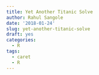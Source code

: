```yaml
---
title: Yet Another Titanic Solve
author: Rahul Sangole
date: '2018-01-24'
slug: yet-another-titanic-solve
draft: yes
categories:
  - R
tags:
  - caret
  - R
---
```


<!-- # Objectives -->

<!-- 1. End to end analysis using R -->
<!-- 2. Learn the caret package for ML -->
<!-- 3. Learn to present the case using R Notebooks -->

<!-- *** -->

<!-- # Read in the dataset -->
<!-- I stored the raw files on Github, so I used [RCurl](https://cran.r-project.org/web/packages/RCurl/index.html) with [Wehrley's method](https://github.com/wehrley/wehrley.github.io/blob/master/SOUPTONUTS.md) that utilizes read.csv to the fullest. It's one of the best ways I've found to read in data and also set data-types at the same time. He's done a great job on that function. The dataset contains one ID variable, one response variable and ten predictor variables. -->

<!-- ```{r, message=FALSE, warning=FALSE} -->
<!-- library(RCurl,quietly = T) -->
<!-- library(tidyverse,quietly = T) -->
<!-- library(ggplot2,quietly = T) -->
<!-- library(gridExtra,quietly = T) -->
<!-- # library(Amelia,quietly = T) -->
<!-- library(beanplot,quietly = T) -->
<!-- library(caret,quietly = T) -->
<!-- library(stringr,quietly = T) -->
<!-- library(party, quietly = T) -->
<!-- library(xgboost, quietly = T) -->

<!-- readData <- function(path.name, file.name, column.types, missing.types) { -->
<!--     gurl <- paste(path.name,file.name,sep="") -->
<!--     download.file(gurl,file.name,method="curl",quiet = T) -->
<!--     tbl_df(read.csv(file.name,colClasses=column.types, -->
<!--              na.strings=missing.types)) -->
<!-- } -->

<!-- Titanic.path <- "https://raw.githubusercontent.com/rsangole/Titanic/master/" -->
<!-- train.data.file <- "train.csv" -->
<!-- test.data.file <- "test.csv" -->
<!-- missing.types <- c("NA", "") -->
<!-- train.column.types <- c('integer',   # PassengerId -->
<!--                         'factor',    # Survived -->
<!--                         'factor',    # Pclass -->
<!--                         'character', # Name -->
<!--                         'factor',    # Sex -->
<!--                         'numeric',   # Age -->
<!--                         'integer',   # SibSp -->
<!--                         'integer',   # Parch -->
<!--                         'character', # Ticket -->
<!--                         'numeric',   # Fare -->
<!--                         'character', # Cabin -->
<!--                         'factor'     # Embarked -->
<!-- ) -->

<!-- test.column.types <- train.column.types[-2]     # # no Survived column in test.csv -->
<!-- train.raw <- readData(Titanic.path, train.data.file,train.column.types,missing.types) -->
<!-- test.raw <- readData(Titanic.path, test.data.file,test.column.types,missing.types) -->

<!-- prep_data <- function(D) { -->
<!--     if (!is.null(D$Survived)) { -->
<!--         D$Survived <- factor(D$Survived, -->
<!--                              levels = c(1, 0), -->
<!--                              labels = c('Survived', 'Dead')) -->
<!--         } -->
<!--     D$Pclass <- factor(D$Pclass, -->
<!--                        levels = c(1, 2, 3), -->
<!--                        labels = c('P1', 'P2', 'P3')) -->
<!--     D$PassengerId <- NULL -->
<!--     D -->
<!-- } -->

<!-- train.raw <- prep_data(train.raw) -->
<!-- test.raw <- prep_data(test.raw) -->
<!-- str(train.raw) -->
<!-- ``` -->

<!-- *** -->

<!-- # Missing values analysis -->

<!-- Quick investigation of missing values can be done using the `complete.cases()`, and more thorough graphical summary can be done using Amelia. Overall, 79% of the observations have *some* missing data. -->

<!-- ```{r} -->
<!-- #Complete cases (percentages) -->
<!-- round(prop.table(table(complete.cases(train.raw))),2) -->
<!-- ``` -->

<!-- Amelia lets us graphically investigate which variables have missing data. `purr::map_xxx()` gives this same information numerically in a succint fashion. -->
<!-- ```{r, message=FALSE, warning=FALSE} -->
<!-- Amelia::missmap(train.raw, main='Missing Values Analysis using Amelia ordered by % missing', col=c('red', 'gray'),legend = F,rank.order = T) -->
<!-- #Missing cases (numbers): -->
<!-- map_int(train.raw,~sum(is.na(.x))) -->
<!-- #Missing cases (percentages): -->
<!-- round(map_dbl(train.raw,~sum(is.na(.x))/length(.x)),2) -->
<!-- ``` -->

<!-- Cabin has a large number of missing values (77% missing). Imputing this variable may prove challenging or even useless. Age (19.9% missing) and Embarked (0.2%) missing are much more managable. -->

<!-- *** -->

<!-- # EDA -->

<!-- The first step in the analysis is to explore the data numerically and graphically. I always split up my EDA investigation as follows: -->

<!-- * Target Variable -->
<!-- * Predictor Variables -->
<!--     + Univariate -->
<!--     + Bivariate -->
<!--     + Multivariate -->

<!-- This gives me a structured approach towards larger datasets. My [professor](http://www.syamalasrinivasan.com/) at Northwestern taught me to always complete a thorough intimate numeric & graphical EDA on the data, no matter how large the data [^1]. [Anscombe](http://www.jstor.org/stable/2682899) (1973) clearly shows the importance of graphical analyses. -->

<!-- [^1]: I think this approach depends on the academic background and the industry of the analyst. Prof Srinivasan, and my mentor at work both have strong statistical academic backgrounds, and both believe in thorough EDA of the data. I've also noticed this approach from individuals in the banking & insurance industry - perhaps due to regulatory requirements. On the other hand, folks trained in computer science and algorithmic data science tend to underplay the importance of thorough EDA. -->

<!-- ## Target Variable -->
<!-- `Survived` is the response variable. As we can see, a large majority of the passengers did not survive the accident. The response variable is a False/True boolean variable. Thus, the analysis techniques used later will be those appropriate for classification problems. -->
<!-- ```{r} -->
<!-- round(prop.table(table(train.raw$Survived)),2) -->
<!-- ``` -->

<!-- *** -->

<!-- ## Predictor Variables {.tabset .tabset-fade} -->

<!-- ### Univariate & Bivariate -->

<!-- The first step is to look at every variable available. I prefer using the `ggplot2` framework for all the visuals. -->

<!-- #### Continuous Variables -->

<!-- * `Age` seems to have a bimodal distribution - very young children, and then directly young adults to mid-age persons. The 2nd mode is right skewed with no obvious outliers. -->

<!-- * `Fare` certainly shows many outliers beyond the ~$200 level. A majority of the fares are <$50, which makes sense since a majority of the travelers are bound to be in the 3rd passenger class. -->

<!-- ```{r, message=FALSE, warning=FALSE} -->
<!-- p1 <- ggplot(data=train.raw,aes(x=Age))+geom_histogram(bins = 40) -->
<!-- p2 <- ggplot(data=train.raw,aes(x=Fare))+geom_histogram(bins = 40) -->
<!-- grid.arrange(p1,p2) -->
<!-- ``` -->

<!-- As we can see, the median fare is $14.5, the mean is $32, but the max is $512. We'll investigate winzorising this variable in the latter part. Perhaps a transformation will also help? -->

<!-- ```{r} -->
<!-- summary(train.raw$Fare) -->
<!-- ``` -->

<!-- #### Categorical Variables -->

<!-- A ggplot command is iterated over for the categorical variables.[^2] -->

<!-- [^2]: To iterate variable names in ggplot, use `ggplot(...)+aes_string(...)` in place of `ggplot(...,aes(...))`. -->

<!-- Key takeways for the categorical variables: -->

<!-- 1. `Pclass`: If you were traveling 1st class, you have the highest chance of survival. Could be indicative of preferential treatment to those who paid more, a less politically correct class-stratified society, as well as the fact that the 1st class passengers had cabins at the very top of the ship. -->
<!-- 2. `Pclass`: Persons traveling 3rd class had the highest fatality rate. 3rd class passengers had cabins deep in the ship. With the reasons give in (1), this could have contributed to the low survival rate. -->
<!-- 3. `Sex`: Males have a very high fatality rate. Seems like the 'women and children' first policy was followed during evacuation. -->
<!-- 4. `SibSp` & `Parch`: What's interesting here is, for both these variables, at level 0, the fatality rate is higher. At levels 1+, the chances of survival are much better. Again, this could point to the 'women *and children*' policy being followed. (Or perhaps there weren't as many families with children on board!) -->
<!-- 6. `Embarked`: Southampton has a higher fatality rate than Cherbourg or Queenstown. A cross-tabulation between `Embarked` and `Pclass` shows that 72% of the 3rd class passengers and 89% of the 2nd class passengers boarded at Southampton. This jives with the observation that 2nd and 3rd class passengers have higher fatality rates. -->

<!-- ```{r, message=FALSE, warning=FALSE} -->
<!-- get_legend<-function(myggplot){ -->
<!--   tmp <- ggplot_gtable(ggplot_build(myggplot)) -->
<!--   leg <- which(sapply(tmp$grobs, function(x) x$name) == "guide-box") -->
<!--   legend <- tmp$grobs[[leg]] -->
<!--   return(legend) -->
<!-- } -->
<!-- p <- lapply(X = c('Pclass','Sex','SibSp','Parch','Embarked'), -->
<!--             FUN = function(x) ggplot(data = train.raw)+ -->
<!--                 aes_string(x=x,fill='Survived')+ -->
<!--                 geom_bar(position="dodge")+ -->
<!--                 theme(legend.position="none")) -->
<!-- legend <- get_legend(ggplot(data = train.raw,aes(x=Pclass,fill=Survived))+geom_bar()) -->
<!-- grid.arrange(p[[1]],p[[2]],p[[3]],p[[4]],p[[5]],legend,layout_matrix = -->
<!--                  cbind(c(1,2,3),c(4,5,NA),c(6,6,6)),widths=c(3,3,1)) -->
<!-- # round(prop.table(table(train.raw$Embarked,train.raw$Pclass),margin = 2),2) -->
<!-- ``` -->

<!-- ### Multivariate Analyses -->

<!-- Grouped boxplots are a common method of comparing distributions grouped by categorical variables. I find [beanplots](https://cran.r-project.org/web/packages/beanplot/beanplot.pdf) to be excellent complementary plots to boxplots (and in some cases, even better). They're a bit tricky to read at first - since they are so underutilized - but just through one plot, a wealth of information can be extracted.[^3] -->

<!-- Here is a comparison of the same information between a boxplot and a beanplot. What can we infer from the bean plot better? -->

<!-- 1. The beanplot allows us to visualize the density function of the parameter, in this case: Age. Furthermore, the length of each beanline is cumulative to the number of datapoints that exist. Rightaway, we can tell that Pclass=3 has the most data in the set, with sparser data at Pclass=1. -->
<!-- 2. The mean values for 1st class is higher than that for 2nd and 3rd class. The distributions of deceased and survived for 1st class are fairly similar. -->
<!-- 3. For 2nd and 3rd class, the survived data shows a bimodal distribution. Bumps at the 0-10 age show that children were evacuated first. This is also the reason the mean values for survived is lower. -->
<!-- 4. For 2nd and 3rd class, the deceased data shows a fairly normal distribution. -->
<!-- 5. The individual measurements (represented by black lines) represent each observation and help identify outliers much more easily than a boxplot does. -->

<!-- [^3]: Read more about beanplots here: https://cran.r-project.org/web/packages/beanplot/vignettes/beanplot.pdf -->

<!-- ```{r, fig.height=3, fig.width=5, message=FALSE, warning=FALSE} -->
<!-- ggplot(train.raw,aes(y=Age,x=Pclass))+geom_boxplot(aes(fill=Survived))+theme_bw() -->
<!-- beanplot(Age~Survived*Pclass,side='b',train.raw,col=list('yellow','orange'), -->
<!--          border = c('yellow2','darkorange'),ll = 0.05,boxwex = .5, -->
<!--          main='Passenger survival by pclass and Age',xlab='Passenger Class',ylab='Age') -->
<!-- legend('topright', fill = c('yellow','orange'), legend = c("Dead", "Survived"),bty = 'n',cex = .8) -->
<!-- ``` -->

<!-- A look into the `SibSp` and `Parch` variables shows something interesting. There are three regions one can identify: -->

<!-- * The probability of survival is minimal for number of parents/children aboard > 3. -->
<!-- * The probability of survival is minimal for number of siblings/spouses aboard > 3. -->
<!-- * For `SibSp`<=3 and `Parch`<=3, there are better chances for survival. -->

<!-- The grouping by `Pclass` reveals that all the large families were 3rd class travelers. Worse access to help... lowest chance for survival. -->

<!-- These could be simple rules either hard coded during model building: something along the lines of: *IF (SibSp>3 OR Parch >3) THEN prediction = 0*, or some derived variables can be created. -->

<!-- ```{r} -->
<!-- ggplot(train.raw,aes(y=SibSp,x=Parch))+ -->
<!--     geom_jitter(aes(color=Survived,shape=Pclass))+ -->
<!--     theme_bw()+ -->
<!--     scale_shape(solid=F)+ -->
<!--     geom_vline(xintercept = 3,color='darkblue',lty=3)+ -->
<!--     geom_hline(yintercept = 3,color='darkblue',lty=3) -->
<!-- ``` -->

<!-- *** -->

<!-- # Data Preparation -->
<!-- ## Missing Values Imputation -->
<!-- Starting with the easier one first: -->

<!-- **Embarked**: The largest portion of the passengers embared at Southhampton. I'm replacing the NAs with the same. First, I create a new imputed training dataset. -->

<!-- ```{r} -->
<!-- summary(train.raw$Embarked) -->
<!-- train.imp <- train.raw -->
<!-- train.imp$Embarked[is.na(train.imp$Embarked)] <- 'S' -->
<!-- ``` -->

<!-- **Names, Titles & Age**: -->

<!-- The names have titles embedded in the strings. I can extract these using regex. Master, Miss, Mr and Mrs are the most popular - no surprise there, with lots of other titles.  Here's the distribution of the titles by age. These can be used to impute the missing age values. -->

<!-- ```{r, message=FALSE, warning=FALSE} -->
<!-- train.imp$title <- str_extract(pattern = '[a-zA-Z]+(?=\\.)',string = train.imp$Name) -->
<!-- train.imp$title <- as.factor(train.imp$title) -->

<!-- train.imp %>% -->
<!--     na.omit() %>% -->
<!--     group_by(title) %>% -->
<!--     dplyr::summarise(Count=n(), Median_Age=round(median(Age),0)) %>% -->
<!--     arrange(-Median_Age) -->
<!-- ``` -->

<!-- ```{r, message=FALSE, warning=FALSE} -->
<!-- ggplot(train.imp,aes(x=title,y=Age))+ -->
<!--     stat_summary(aes(y = Age,group=1), fun.y=median, colour="red", geom="point",group=1)+ -->
<!--     geom_jitter(shape=21,alpha=.6,col='blue')+ -->
<!--     theme_bw()+ -->
<!--     theme(axis.text.x = element_text(angle = 45, hjust = 1),legend.position="none")+ -->
<!--     labs(caption='Red points are median values') -->
<!-- ``` -->

<!-- Grouping similar titles together, I've kept a few titles - Officer, Royalty, Mr, Mrs and Miss. -->

<!-- ```{r} -->
<!-- train.imp$title <- as.character(train.imp$title) -->
<!-- train.imp$title[train.imp$title %in% c('Col','Major')] <- 'Officer' -->
<!-- train.imp$title[train.imp$title %in% c('Don','Dr','Rev','Sir','Jonkheer','Countess','Lady','Dona')] <- 'Royalty' -->
<!-- train.imp$title[train.imp$title %in% c('Mrs','Mme')] <- 'Mrs' -->
<!-- train.imp$title[train.imp$title %in% c('Ms','Mlle')] <- 'Miss' -->
<!-- train.imp$title <- as.factor(train.imp$title) -->
<!-- ``` -->

<!-- ```{r} -->
<!-- ggplot(train.imp,aes(x=title,y=Age))+ -->
<!--     geom_jitter(color='blue',shape=21,alpha=.7)+ -->
<!--     stat_summary(aes(y = Age,group=1), fun.y=median, colour="red", geom="point",group=1)+ -->
<!--     theme_bw()+ -->
<!--     theme(axis.text.x = element_text(angle = 45, hjust = 1))+ -->
<!--     labs(caption='Red points are median values') -->
<!-- ``` -->

<!-- Now for the missing Age values. I'm trying out two strategies to impute age, just for kicks. First, a regression tree using the `rpart` method. 5-repeat 10-fold cross validation across a tuning grid of 20 values of `maxdepth`. RMSE stablizes at a depth of 14, with a value of 12.2. -->

<!-- ```{r} -->
<!-- age.predictors <- train.imp %>% -->
<!--     dplyr::select(-Survived,-Cabin,-Ticket,-Name) %>% -->
<!--     filter(complete.cases(.)) -->
<!-- set.seed(1234) -->
<!-- ctrl <- trainControl(method = "boot", -->
<!--                      repeats = 5, -->
<!--                      number = 200 -->
<!--                      ) -->
<!-- rpartGrid <- data.frame(maxdepth = seq(4,20,2)) -->
<!-- rpartFit <- train(Age~., -->
<!--                   data=age.predictors, -->
<!--                   method='rpart2', -->
<!--                   trControl = ctrl, -->
<!--                   tuneGrid = rpartGrid -->
<!--                   ) -->
<!-- rpartFit -->
<!-- plot(rpartFit) -->
<!-- plot(rpartFit$finalModel,margin=0.02) -->
<!-- text(rpartFit$finalModel,cex=0.8) -->
<!-- ``` -->

<!-- Another way is to run a randomforest with a search over values of `mtry` using 5-repeat 10-fold cross validation. As we can see mtry=4 is the optimal value which results in the lowest RMSE of 11.4; much better than the rpart model. -->

<!-- ```{r} -->
<!-- set.seed(1234) -->
<!-- rfGrid <- data.frame(mtry=seq(1,6,1)) -->
<!-- ctrl <- trainControl(method = "repeatedcv", -->
<!--                      repeats = 5 -->
<!--                      ) -->
<!-- rfFit <- train(Age~., -->
<!--                   data=age.predictors, -->
<!--                   method='rf', -->
<!--                   trControl = ctrl, -->
<!--                   tuneGrid = rfGrid) -->
<!-- rfFit -->
<!-- plot(rfFit) -->
<!-- ``` -->

<!-- I'm going to use the randomForest model. Using the `predict.train()` to predict values of age and plug them back into the imputed data. You can see the blue points which are the imputed values of `Age`. What I noticed is that for all the titles, the imputed Age value seems to be distributed fairly well, except Master. For Master, the three imputed are definitely outliers. I'm going to force these to the median Age. -->

<!-- ```{r} -->
<!-- missing.age <- train.imp %>% filter(is.na(Age)) -->
<!-- age.predicted <- predict(rfFit, newdata = missing.age) -->
<!-- train.imp %>% -->
<!--     mutate(AgeMissing = is.na(Age), -->
<!--            Age = ifelse(AgeMissing,age.predicted,Age)) %>% -->
<!--     ggplot(aes(x=title,y=Age))+ -->
<!--     stat_summary(aes(y = Age,group=1), fun.y=median, colour="red", geom="point",group=1)+ -->
<!--     geom_jitter(aes(y=Age,col=AgeMissing),shape=2)+ -->
<!--     theme_bw()+ -->
<!--     theme(axis.text.x = element_text(angle = 45, hjust = 1),legend.position="none")+ -->
<!--     labs(caption='Red points are median values') -->
<!-- train.imp$Age[is.na(train.imp$Age)] <- age.predicted -->
<!-- train.imp$Age[train.imp$title=='Master' & train.imp$Age > 20] <- median(train.imp$Age[train.imp$title=='Master'],na.rm = T) -->
<!-- ``` -->

<!-- ## Derived Variables -->

<!-- **Child?:** Trying out two engineered variables here - is the passenger a child or not? Using Age=18 as a threshold. And is s/he close enough to be considered a adult by chance? Those between 16 and 18 could be mistaken for not being children. (My way of incorporating a fudge factor in the decision process of ladies & children first.) -->

<!-- ```{r} -->
<!-- train.imp$child <- 0 -->
<!-- train.imp$child[train.imp$Age<18] <- 1 -->
<!-- train.imp$almostadult <- as.numeric(between(train.imp$Age,16,18)) -->
<!-- ``` -->

<!-- **Really young, or really old?:** Really young ones and older folks would get priority perhaps. Creating two categorical binary variables for these conditions. -->
<!-- ```{r} -->
<!-- train.imp$Young <- ifelse(train.imp$Age<10,1,0) -->
<!-- train.imp$Seniors <- ifelse(train.imp$Age>60,1,0) -->
<!-- ``` -->


<!-- **Family related:** Let's also create some variables that talk about family sizes. What's the total family size -- continous variable `TotalFam`. Is the person single, part of a couple or a large family? Three categorical variables for these. -->

<!-- ```{r} -->
<!-- train.imp$TotalFam <- train.imp$SibSp + train.imp$Parch + 1 -->
<!-- train.imp$LargeParCh <- as.numeric(train.imp$Parch>=3) -->
<!-- train.imp$LargeSibSp <- as.numeric(train.imp$SibSp>=3) -->
<!-- train.imp$Single <- ifelse(train.imp$TotalFam==1,1,0) -->
<!-- train.imp$Couple <- ifelse(train.imp$TotalFam==2,1,0) -->
<!-- train.imp$Family <- ifelse(train.imp$TotalFam>4,1,0) -->
<!-- train.imp$Name <- NULL -->
<!-- ``` -->

<!-- **Cabin related:** Extracting the cabin alphabet and number from the cabin variable. Since the cabin numbers could be ordered from left to right or top to bottom on the boat, perhaps only the 1st digit is significant. Also, some folks have more than 1 cabin. Wonder if that's important. Since lots of unknowns in the `Cabin` variable, all NA values are replaced by 'U'. Refering to the deck diagram, the topmost decks are A and B, which are closest to the lifeboats. Perhaps that's important too. Here, I create a bunch of categorical variables based off the original `Cabin`, and then remove it from the dataset. -->

<!-- ```{r} -->
<!-- train.imp$CabinMissing <- as.numeric(is.na(train.raw$Cabin)) -->

<!-- train.imp$CabinCode <- map_chr(train.raw$Cabin,~str_split(string = .x,pattern = '')[[1]][1]) -->
<!-- train.imp$CabinCode[is.na(train.imp$CabinCode)] <- 'U' -->

<!-- train.imp$CabinNum <- as.numeric(map_chr(train.raw$Cabin,~str_split(string = .x,pattern = '[a-zA-Z]')[[1]][2])) -->
<!-- train.imp$CabinNum <- map_int(train.imp$CabinNum, ~as.integer(str_split(.x,pattern = '',simplify = T)[1][1])) -->
<!-- train.imp$CabinNum[is.na(train.imp$CabinNum)] <- 0 -->

<!-- train.imp$TopDeck <- ifelse(train.imp$CabinCode %in% c('A','B'),1,0) -->
<!-- train.imp$MidDeck <- ifelse(train.imp$CabinCode %in% c('C','D'),1,0) -->
<!-- train.imp$LowerDeck <- ifelse(train.imp$TopDeck==0 & train.imp$MidDeck ==0 ,1,0) -->

<!-- train.imp$NumberofCabins <- map_int(train.raw$Cabin,~str_split(string = .x,pattern = ' ')[[1]] %>% length) -->
<!-- train.imp$Cabin <- NULL -->
<!-- ``` -->

<!-- **Ticket:** Lastly, the `ticket` variable. I'm not sure what to make of it, so I'm keeping it for now, after cleaning it up a bit. A majority (80%) of the rows have unique (one) ticket. 14% rows have a duplicate ticket, perhaps indicating a family. A small number of rows have 3+ duplicates of the tickets. -->

<!-- ```{r} -->
<!-- train.imp$Ticket %>% table() %>% as.numeric() %>% table() -->
<!-- ``` -->

<!-- There seems to be a bit of a pattern here. Tickets starting with 1 are mostly 1st class, those starting with 2 are 2nd class, and 3 - 3rd class. But, I feel it's a very loose association. -->
<!-- ```{r} -->
<!-- train.imp %>% group_by(Pclass) %>% dplyr::select(Ticket,Pclass) %>% sample_n(5) -->
<!-- ``` -->

<!-- What I'm going to do is clean up the columns (remove special characters, spaces etc), then split the `Ticket` column into four: `TicketChar`, `TicketNum`,`TicketNumLength`, `TicketNumStart`.  (Upon running the script a few times, I've decided to get rid of `TicketNum`, but I'm commenting the code for future ref). The `TicketChar` variable as this distribution: -->

<!-- ```{r} -->
<!-- train.imp %<>% -->
<!--     mutate( -->
<!--         Ticket = str_to_upper(Ticket) %>% -->
<!--             str_replace_all(pattern = regex(pattern = '[.\\/]'),replacement = ''), -->
<!--         TicketNum = str_extract(Ticket,pattern = regex('([0-9]){3,}')), -->
<!--         TicketNumStart = map_int(TicketNum,~as.integer(str_split(.x,pattern = '',simplify = T)[1])), -->
<!--         TicketNumLen = map_int(TicketNum,~dim(str_split(.x,pattern = '',simplify = T))[2]), -->
<!--         TicketChar = str_extract(Ticket,pattern = regex('^[a-zA-Z/\\.]+'))  -->
<!--         ) %>% -->
<!--      mutate( -->
<!--          TicketChar = map_chr(.x=TicketChar, -->
<!--                               .f=~str_split(string=.x, pattern = '',simplify = T)[1]) -->
<!--          ) %>%      -->
<!--     mutate( -->
<!--         TicketChar = ifelse(is.na(TicketChar),'U',TicketChar), -->
<!--         TicketNumStart = ifelse(is.na(TicketNumStart),0,TicketNumStart), -->
<!--         TicketNumLen = ifelse(is.na(TicketNumLen),0,TicketNumLen), -->
<!--     ) -->
<!-- train.imp$Ticket <- NULL -->
<!-- train.imp$TicketNum <- NULL -->
<!-- table(train.imp$TicketChar,dnn ='TicketChar') -->
<!-- table(train.imp$TicketNumLen,dnn='TicketNumLen') -->
<!-- table(train.imp$TicketNumStart,dnn='TicketNumStart') -->
<!-- ``` -->

<!-- ## Winzoring Variables -->

<!-- The `fare` variable has one massive outlier. Winzorising this variable using the 95th percentile value as the cutoff. -->

<!-- ```{r} -->
<!-- # ggplot(train.imp,aes(x=Fare,fill=Pclass))+geom_histogram()+facet_grid(Pclass~.) -->
<!-- # quantile(train.imp$Fare[train.imp$Pclass=='P1'],probs = c(.1,.25,.5,.75,.95)) -->
<!-- # train.imp$Fare[train.imp$Fare>232] <- 232 -->
<!-- ``` -->

<!-- ## Final Data Review -->

<!-- The dataset is now prepared for modeling. Here's a quick review of the data so far. 29 variables in total. -->

<!-- ```{r} -->
<!-- train.imp %>% glimpse() -->
<!-- ``` -->

<!-- *** -->

<!-- # Modeling -->

<!-- I'm experimenting with a few modeling techniques, mainly [xgboost](http://xgboost.readthedocs.io/en/latest/), [gbm](https://cran.r-project.org/web/packages/gbm/index.html), and penalized models using [glmnet](https://cran.r-project.org/web/packages/glmnet/index.html). I've implemented all these models using [caret](http://topepo.github.io/caret/index.html) which I find an absolutely indispensible toolkit to prep, build, tune and explore numerous models using very few lines of code. -->

<!-- For all models, I'm using a 5-repeat 10-fold cross validation technique on the training dataset. Thus, I have not split the training dataset further into test-train sets, given the small number of observations in the dataset.  -->

<!-- Furthermore, given the 80:20 class-imbalance, I'm also trying out [smote](https://www.jair.org/media/953/live-953-2037-jair.pdf) as an class balancing technique for a few models.  -->

<!-- Tuning parameter searches (aka hypertuning) is performed using the `tuneGrid` parameter in the `train()` call. The best model is selected using the AUC of the ROC. Here are the models and a few intermediate results for each model. At the end, I've compared the performance of all the models together. -->

<!-- ## Extreme Gradient Boosting (xgboost - 5repeat-10fold-cv) -->
<!-- ```{r echo=TRUE, message=FALSE} -->
<!-- ctrl <- trainControl(method = "repeatedcv", -->
<!--                      repeats = 5, -->
<!--                      verboseIter = T, -->
<!--                      classProbs = TRUE, -->
<!--                      summaryFunction = twoClassSummary -->
<!--                      ) -->
<!-- set.seed(1) -->
<!-- xgbGrid <- expand.grid( -->
<!--     nrounds=c(2,3,4,5,6,7), -->
<!--     max_depth=c(2,3,4,5,6,7), -->
<!--     eta=c(0.3,0.5), -->
<!--     gamma=1, -->
<!--     colsample_bytree=1, -->
<!--     min_child_weight=1, -->
<!--     subsample=1 -->
<!-- ) -->
<!-- dumV <- dummyVars(formula = Survived~.,data = train.imp) -->
<!-- Dtrain <- predict(dumV,train.imp) -->
<!-- xgbFit <- train( -->
<!--     x=Dtrain, -->
<!--     y=train.imp$Survived, -->
<!--     method = 'xgbTree', -->
<!--     trControl = ctrl, -->
<!--     # metric = "Kappa", -->
<!--     tuneGrid = xgbGrid, -->
<!--     verbose = TRUE -->
<!-- ) -->
<!-- save(xgbFit,file = 'xgbFit') -->
<!-- xgbFit -->
<!-- plot(xgbFit) -->
<!-- xgb.importance(feature_names = colnames(Dtrain),model = xgbFit$finalModel) %>% -->
<!--     xgb.ggplot.importance() -->
<!-- densityplot(xgbFit,pch='|') -->
<!-- predict(xgbFit,type = 'prob') -> train.Probs -->
<!-- histogram(~Survived+Dead,train.Probs) -->
<!-- ``` -->

<!-- ## Extreme Gradient Boosting (xgboost) - SMOTE Sampling -->
<!-- ```{r} -->
<!-- ctrl <- trainControl(method = "repeatedcv", -->
<!--                      repeats = 5, -->
<!--                      verboseIter = T, -->
<!--                      classProbs = TRUE, -->
<!--                      summaryFunction = twoClassSummary, -->
<!--                      sampling = 'smote' -->
<!--                      ) -->
<!-- xgbGrid <- expand.grid( -->
<!--     nrounds=c(2,3,4,5,6,7), -->
<!--     max_depth=c(2,3,4,5,6,7), -->
<!--     eta=c(0.3,0.5), -->
<!--     gamma=1, -->
<!--     colsample_bytree=1, -->
<!--     min_child_weight=1, -->
<!--     subsample=1 -->
<!-- ) -->
<!-- dumV <- dummyVars(formula = Survived~.,data = train.imp) -->
<!-- Dtrain <- predict(dumV,train.imp) -->
<!-- set.seed(1) -->
<!-- xgbsmoteFit <- train( -->
<!--     x=Dtrain, -->
<!--     y=train.imp$Survived, -->
<!--     method = 'xgbTree', -->
<!--     trControl = ctrl, -->
<!--     # metric = "Kappa", -->
<!--     tuneGrid = xgbGrid, -->
<!--     verbose = TRUE -->
<!-- ) -->
<!-- save(xgbsmoteFit,file = 'xgbsmoteFit') -->
<!-- xgbsmoteFit -->
<!-- plot(xgbsmoteFit) -->
<!-- xgb.importance(feature_names = colnames(Dtrain),model = xgbsmoteFit$finalModel) -->
<!-- xgb.importance(feature_names = colnames(Dtrain),model = xgbsmoteFit$finalModel) %>% -->
<!-- xgb.ggplot.importance() -->

<!-- densityplot(xgbsmoteFit,pch='|') -->
<!-- predict(xgbsmoteFit,type = 'raw') -> train.Class -->
<!-- predict(xgbsmoteFit,type = 'prob') -> train.Probs -->
<!-- histogram(~Survived+Dead,train.Probs) -->
<!-- ``` -->

<!-- ## Elastinet -->

<!-- ```{r} -->
<!-- ctrl <- trainControl(method = "repeatedcv", -->
<!--                      repeats = 5, -->
<!--                      verboseIter = T, -->
<!--                      classProbs = TRUE, -->
<!--                      summaryFunction = twoClassSummary, -->
<!--                      sampling = 'smote' -->
<!--                      ) -->
<!-- glmnetGrid <- expand.grid(.alpha = c(0,.1,.2,.4,.6,.8,1), -->
<!--                           .lambda = seq(0.01,0.2,length.out = 40)) -->
<!-- set.seed(1) -->
<!-- dumV <- dummyVars(formula = Survived~.,data = train.imp) -->
<!-- Dtrain <- predict(dumV,train.imp) -->
<!-- glmnetFit <- train( -->
<!--     x = Dtrain, -->
<!--     y = train.imp$Survived, -->
<!--     trControl=ctrl, -->
<!--     method='glmnet', -->
<!--     tuneGrid=glmnetGrid -->
<!-- ) -->
<!-- save(glmnetFit,file = 'glmnetFit') -->
<!-- glmnetFit -->
<!-- plot(glmnetFit,plotType='level') -->
<!-- plot(varImp(glmnetFit)) -->
<!-- densityplot(glmnetFit,pch='|') -->
<!-- predict(glmnetFit,type = 'prob') -> train.glmnet.Probs -->
<!-- histogram(~Survived+Dead,train.glmnet.Probs) -->

<!-- ``` -->


<!-- # Compare models -->
<!-- ```{r} -->
<!-- re <- -->
<!--     resamples( -->
<!--     x = list( -->
<!--     xgb = xgbFit, -->
<!--     xgbsmote = xgbsmoteFit, -->
<!--     # xgbdown = xgbdownFit, -->
<!--     # xgbsmall = xgbsmallFit, -->
<!--     # xgbLGOCV = xgbFit.LGOCV, -->
<!--     # rf = rfFit.y, -->
<!--     # rfsmote = rfsmoteFit.y, -->
<!--     # gbm = boostFit, -->
<!--     elastinet=glmnetFit -->
<!--     # crf = crfFit, -->
<!--     # crfFit_class= crfFit_class, -->
<!--     # xgbsmall=xgbsmallFit, -->
<!--     # cforest=cforestFit -->
<!--     ) -->
<!--     ) -->
<!-- # summary(re) -->
<!-- bwplot(re) -->
<!-- dotplot(re) -->
<!-- # summary(diff(re)) -->
<!-- ``` -->

<!-- ## Calibration curves -->
<!-- ```{r} -->
<!-- simulatedTrain <- data.frame(Class = train.imp$Survived) -->
<!-- # simulatedTrain$rf = predict(rfFit.y,type = 'prob')[[1]] -->
<!-- # simulatedTrain$rfsmote = predict(rfsmoteFit.y,type = 'prob')[[1]] -->
<!-- simulatedTrain$xgb = predict(xgbFit,type = 'prob')[[1]] -->
<!-- simulatedTrain$xgbsmote = predict(xgbsmoteFit,type = 'prob')[[1]] -->
<!-- # simulatedTrain$boost = predict(boostFit,type = 'prob')[[1]] -->
<!-- simulatedTrain$glmnet = predict(glmnetFit,type = 'prob')[[1]] -->
<!-- ``` -->
<!-- ```{r} -->
<!-- calCurve <- calibration(x = Class~xgb+xgbsmote+glmnet,data = simulatedTrain) -->
<!-- xyplot(calCurve,auto.key=list(columns=3)) -->
<!-- ``` -->

<!-- # Calibrating probabilities -->

<!-- ```{r} -->
<!-- xgbsmotesigmoidCal <- glm(relevel(Class,ref='Dead')~xgbsmote,simulatedTrain,family = 'binomial') -->
<!-- coef(summary(xgbsmotesigmoidCal)) -->
<!-- simulatedTrain$xgbsmoteSig = predict(xgbsmotesigmoidCal,type = 'response') -->

<!-- calibration(x = Class~xgbsmote+xgbsmoteSig,data = simulatedTrain) %>% -->
<!--     xyplot(auto.key=list(columns=2)) -->
<!-- ``` -->

<!-- ```{r} -->
<!-- glmnetsigmoidCal <- glm(relevel(Class,ref='Dead')~glmnet,simulatedTrain,family = 'binomial') -->
<!-- coef(summary(glmnetsigmoidCal)) -->
<!-- simulatedTrain$glmnetSig = predict(glmnetsigmoidCal,type = 'response') -->

<!-- calibration(x = Class~glmnet+glmnetSig,data = simulatedTrain) %>% -->
<!--     xyplot(auto.key=list(columns=2)) -->
<!-- ``` -->




<!-- # Test Set Evaluation -->
<!-- ## Create test set -->
<!-- ```{r} -->
<!-- test.imp <- test.raw -->

<!-- #Embarked -->
<!-- test.imp$Embarked[is.na(test.imp$Embarked)]='S' -->

<!-- #Title -->
<!-- test.raw$title <- str_extract(pattern = '[a-zA-Z]+(?=\\.)',string = test.raw$Name) -->
<!-- #test.raw$title <- as.factor(test.raw$title) -->
<!-- test.imp$title <- as.character(test.raw$title) -->
<!-- test.imp$title[test.imp$title %in% c('Col','Major')] <- 'Officer' -->
<!-- test.imp$title[test.imp$title %in% c('Don','Dr','Rev','Sir','Jonkheer','Countess','Lady','Dona')] <- 'Royalty' -->
<!-- test.imp$title[test.imp$title %in% c('Mrs','Mme')] <- 'Mrs' -->
<!-- test.imp$title[test.imp$title %in% c('Ms','Mlle')] <- 'Miss' -->
<!-- test.imp$title <- as.factor(test.imp$title) -->

<!-- #Missing age -->
<!-- missing.age <- test.imp %>% filter(is.na(Age)) -->
<!-- age.predicted <- predict(rfFit, newdata = missing.age) -->
<!-- test.imp$Age[is.na(test.imp$Age)] <- age.predicted -->
<!-- test.imp$Age[test.imp$title=='Master' & test.imp$Age > 20] <- 4 -->

<!-- #Child -->
<!-- test.imp$child <- 0 -->
<!-- test.imp$child[test.imp$Age<18] <- 1 -->
<!-- test.imp$almostadult <- as.numeric(between(test.imp$Age,16,18)) -->

<!-- #Young/old -->
<!-- test.imp$Young <- ifelse(test.imp$Age<10,1,0) -->
<!-- test.imp$Seniors <- ifelse(test.imp$Age>60,1,0) -->

<!-- #Family Related -->
<!-- test.imp$TotalFam <- test.imp$SibSp + test.imp$Parch + 1 -->
<!-- test.imp$Name <- NULL -->
<!-- test.imp$LargeParCh <- as.numeric(test.imp$Parch>=3) -->
<!-- test.imp$LargeSibSp <- as.numeric(test.imp$SibSp>=3) -->
<!-- test.imp$Single <- ifelse(test.imp$TotalFam==1,1,0) -->
<!-- test.imp$Couple <- ifelse(test.imp$TotalFam==2,1,0) -->
<!-- test.imp$Family <- ifelse(test.imp$TotalFam>4,1,0) -->

<!-- #Cabin & Deck -->
<!-- test.imp$CabinMissing <- as.numeric(is.na(test.raw$Cabin)) -->
<!-- test.imp$CabinCode <- map_chr(test.raw$Cabin,~str_split(string = .x,pattern = '')[[1]][1]) -->
<!-- test.imp$CabinCode[is.na(test.imp$CabinCode)] <- 'U' -->
<!-- test.imp$CabinNum <- as.numeric(map_chr(test.raw$Cabin,~str_split(string = .x,pattern = '[a-zA-Z]')[[1]][2])) -->
<!-- test.imp$CabinNum <- map_int(test.imp$CabinNum, ~as.integer(str_split(.x,pattern = '',simplify = T)[1][1])) -->
<!-- test.imp$CabinNum[is.na(test.imp$CabinNum)] <- 0 -->

<!-- test.imp$CabinCode <- factor( -->
<!--     x = test.imp$CabinCode, -->
<!--     levels = unique(train.imp$CabinCode) -->
<!-- ) -->

<!-- test.imp$TopDeck <- ifelse(test.imp$CabinCode %in% c('A','B'),1,0) -->
<!-- test.imp$MidDeck <- ifelse(test.imp$CabinCode %in% c('C','D'),1,0) -->
<!-- test.imp$LowerDeck <- ifelse(test.imp$TopDeck==0 & test.imp$MidDeck ==0 ,1,0) -->

<!-- test.imp$NumberofCabins <- map_int(test.raw$Cabin,~str_split(string = .x,pattern = ' ')[[1]] %>% length) -->
<!-- test.imp$Cabin <- NULL -->


<!-- # Ticket -->
<!-- test.imp %<>% -->
<!--     mutate( -->
<!--       Ticket = str_to_upper(Ticket) %>% -->
<!--           str_replace_all(pattern = regex(pattern = '[.\\/]'),replacement = ''), -->
<!--       TicketNum = str_extract(Ticket,pattern = regex('([0-9]){3,}')), -->
<!--       TicketNumStart = map_int(TicketNum,~as.integer(str_split(.x,pattern = '',simplify = T)[1])), -->
<!--       TicketNumLen = map_int(TicketNum,~dim(str_split(.x,pattern = '',simplify = T))[2]), -->
<!--       TicketChar = str_extract(Ticket,pattern = regex('^[a-zA-Z/\\.]+')) -->
<!--       ) %>% -->
<!--     mutate( -->
<!--         TicketChar = map_chr(.x=TicketChar, -->
<!--                              .f=~str_split(string=.x, pattern = '',simplify = T)[1]) -->
<!--         ) %>%   -->
<!--     mutate( -->
<!--       TicketChar = ifelse(is.na(TicketChar),'U',TicketChar), -->
<!--       TicketNumStart = ifelse(is.na(TicketNumStart),0,TicketNumStart), -->
<!--       TicketNumLen = ifelse(is.na(TicketNumLen),0,TicketNumLen), -->
<!--     ) -->
<!-- test.imp$Ticket <- NULL -->
<!-- test.imp$TicketNum <- NULL -->

<!-- #Fare -->
<!-- test.imp$Fare[is.na(test.imp$Fare)] <- 14.4542 -->
<!-- # test.imp$Fare[test.imp$Fare>232] <- 232 -->

<!-- ``` -->

<!-- ## Predict test results -->
<!-- ```{r} -->
<!-- dumV <- dummyVars(formula = ~.,data = test.imp) -->
<!-- Dtest <- predict(dumV,test.imp) -->

<!-- # boostPred <- ifelse(predict(boostFit$finalModel,newdata = Dtest,n.trees = boostFit$bestTune$n.trees,type = 'response')>0.5,1,2) -->
<!-- xgbPred <- predict(object = xgbFit, newdata = Dtest) -->
<!-- xgbsmotePred <- predict(object = xgbsmoteFit, newdata = Dtest) -->
<!-- # rfPred <- predict(object = rfFit.y, newdata = test.imp) -->
<!-- # rfsmotePred <- predict(object = rfsmoteFit.y, newdata = test.imp) -->

<!-- # boostProb <- data.frame(boost=predict(boostFit$finalModel,newdata = Dtest,n.trees = boostFit$bestTune$n.trees,type = 'response')) -->
<!-- # boostSigPred <- predict(object = boostsigmoidCal,newdata = boostProb,type = 'response') -->
<!-- # boostSigPred <- ifelse(boostSigPred>=0.5,1,2) -->

<!-- # xgbsmotesigmoidCal -->
<!-- # xgbProb <- data.frame(xgbsmote=predict(object = xgbsmoteFit, newdata = Dtest,type = 'prob')[[1]]) -->
<!-- # xgbsmoteSigPred <- predict(object = xgbsmotesigmoidCal,newdata = xgbProb,type = 'response') -->
<!-- # xgbsmoteSigPred <- ifelse(xgbsmoteSigPred>0.5,1,2) -->


<!-- # crfPred <- predict(crfFit,newdata = test.imp) -->
<!-- # crfClassPred <- predict(crfFit_class,newdata = test.imp) -->
<!-- #  -->
<!-- # xgbdownPred <- predict(xgbdownFit,newdata = Dtest) -->

<!-- ``` -->

<!-- Combined data... ensemble voting model... -->
<!-- ```{r} -->
<!-- d <- data.frame(xgbPred,xgbsmotePred) -->
<!-- map_df(d,~as.numeric(.x)*-1+2) -> d -->
<!-- d %<>%  -->
<!--     mutate(Avg=rowMeans(.), -->
<!--            Sums = rowSums(.), -->
<!--            EnsembleVote = as.numeric(Sums>4)) -->

<!-- ensemblePred <- -1*(d$EnsembleVote-2) -->

<!-- ensemblePred -->
<!-- ``` -->